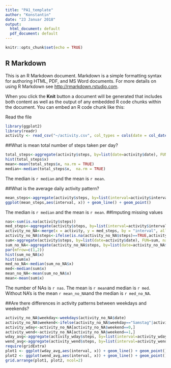 ---
title: "PA1_template"
author: "Konstantin"
date: "23 Januar 2018"
output:
  html_document: default
  pdf_document: default
---

```{r setup, include=FALSE}
knitr::opts_chunk$set(echo = TRUE)
```

## R Markdown

This is an R Markdown document. Markdown is a simple formatting syntax for authoring HTML, PDF, and MS Word documents. For more details on using R Markdown see <http://rmarkdown.rstudio.com>.

When you click the **Knit** button a document will be generated that includes both content as well as the output of any embedded R code chunks within the document. You can embed an R code chunk like this:

Read the file
```{r, echo=TRUE, results='asis'}
library(ggplot2)
library(readr)
activity <- read_csv("~/activity.csv", col_types = cols(date = col_date(format = "%Y-%m-%d")))
```
##What is mean total number of steps taken per day?
```{r, echo=TRUE, results='asis'}
total_steps<-aggregate(activity$steps, by=list(date=activity$date), FUN=sum)
hist(total_steps$x)
mean<-mean(total_steps$x, na.rm = TRUE)
median<-median(total_steps$x,  na.rm = TRUE)
```
The median is `r median` and the mean is `r mean`.

##What is the average daily activity pattern?
```{r, echo=TRUE, results='asis'}
mean_steps<-aggregate(activity$steps, by=list(interval=activity$interval), FUN=mean, na.rm=TRUE)
ggplot(mean_steps,aes(interval, x)) + geom_line() + geom_point()
```
The median is `r median` and the mean is `r mean`.
##Imputing missing values
```{r, echo=TRUE, results='asis'}
nas<-sum(is.na(activity$steps))
med_steps<-aggregate(activity$steps, by=list(interval=activity$interval), FUN=median, na.rm=TRUE)
activity_no_NA<-merge(x = activity, y = med_steps, by = "interval", all.x = TRUE)
activity_no_NA$steps<-ifelse(is.na(activity_no_NA$steps)==TRUE,activity_no_NA$x,activity_no_NA$steps)
sum<-aggregate(activity$steps, by=list(date=activity$date), FUN=sum, na.rm=TRUE)
sum_no_NA<-aggregate(activity_no_NA$steps, by=list(date=activity_no_NA$date), FUN=sum, na.rm=TRUE)
par(mfrow=c(1,2))
hist(sum_no_NA$x)
hist(sum$x)
med_no_NA<-median(sum_no_NA$x)
med<-median(sum$x)
mean_no_NA<-mean(sum_no_NA$x)
mean<-mean(sum$x)
```
The number of NAs is `r nas`.
The mean is `r mean`and median is `r med`.
Without NA's is the mean `r mean_no_NA`and the median is `r med_no_NA`.

##Are there differences in activity patterns between weekdays and weekends?
```{r, echo=TRUE, results='asis'}
activity_no_NA$weekday<-weekdays(activity_no_NA$date)
activity_no_NA$weekend<-ifelse(activity_no_NA$weekday=="Samstag"|activity_no_NA$weekday=="Sonntag",1,0)
activity_wday<-activity_no_NA[activity_no_NA$weekend==0,]
activity_wend<-activity_no_NA[activity_no_NA$weekend==1,]
wday_avg<-aggregate(activity_wday$steps, by=list(interval=activity_wday$interval), FUN=mean, na.rm=TRUE)
wend_avg<-aggregate(activity_wend$steps, by=list(interval=activity_wend$interval), FUN=mean, na.rm=TRUE)
require(gridExtra)
plot1 <- ggplot(wday_avg,aes(interval, x)) + geom_line() + geom_point()
plot2 <- ggplot(wend_avg,aes(interval, x)) + geom_line() + geom_point()
grid.arrange(plot1, plot2, ncol=2)
```